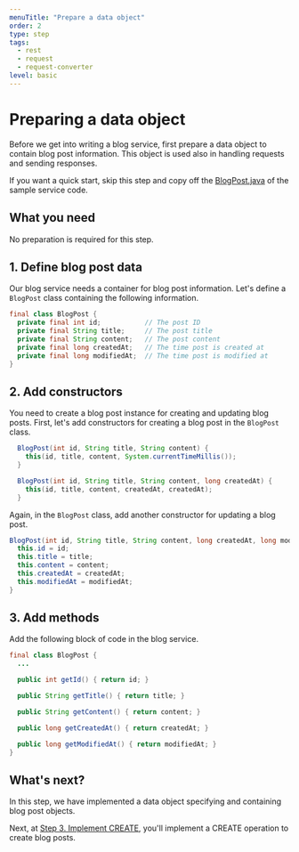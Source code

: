 ```yaml
---
menuTitle: "Prepare a data object"
order: 2
type: step
tags:
  - rest
  - request
  - request-converter
level: basic
---
```


# Preparing a data object

Before we get into writing a blog service, first prepare a data object to contain blog post information. This object is used also in handling requests and sending responses.

If you want a quick start, skip this step and copy off the [BlogPost.java](https://github.com/line/armeria-examples/blob/master/tutorials/rest-api-annotated-service/src/main/java/example/armeria/server/blog/BlogPost.java) of the sample service code.

<TutorialSteps current={2} />

## What you need

No preparation is required for this step.

## 1. Define blog post data

Our blog service needs a container for blog post information.
Let's define a `BlogPost` class containing the following information.

```java
final class BlogPost {
  private final int id;           // The post ID
  private final String title;     // The post title
  private final String content;   // The post content
  private final long createdAt;   // The time post is created at
  private final long modifiedAt;  // The time post is modified at
}
```

## 2. Add constructors

You need to create a blog post instance for creating and updating blog posts. First, let's add constructors for creating a blog post in the `BlogPost` class.

```java filename=BlogPost.java
  BlogPost(int id, String title, String content) {
    this(id, title, content, System.currentTimeMillis());
  }

  BlogPost(int id, String title, String content, long createdAt) {
    this(id, title, content, createdAt, createdAt);
  }
```

Again, in the `BlogPost` class, add another constructor for updating a blog post.

```java filename=BlogPost.java
BlogPost(int id, String title, String content, long createdAt, long modifiedAt) {
  this.id = id;
  this.title = title;
  this.content = content;
  this.createdAt = createdAt;
  this.modifiedAt = modifiedAt;
}
```

## 3. Add methods

Add the following block of code in the blog service.

```java
final class BlogPost {
  ...

  public int getId() { return id; }

  public String getTitle() { return title; }

  public String getContent() { return content; }

  public long getCreatedAt() { return createdAt; }

  public long getModifiedAt() { return modifiedAt; }
}
```


## What's next?

In this step, we have implemented a data object specifying and containing blog post objects.

Next, at [Step 3. Implement CREATE](/tutorials/tutorial-blog-rest-step3), you'll implement a CREATE operation to create blog posts.

<TutorialSteps current={2} />
